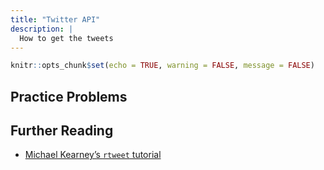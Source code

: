 ```yaml
---
title: "Twitter API"
description: |
  How to get the tweets
---
```


```r
knitr::opts_chunk$set(echo = TRUE, warning = FALSE, message = FALSE)
```



## Practice Problems



## Further Reading

- [Michael Kearney's `rtweet` tutorial](https://mkearney.github.io/nicar_tworkshop/#1)